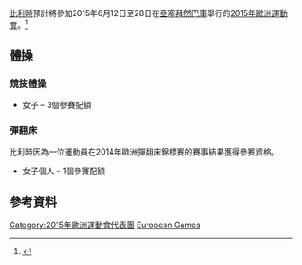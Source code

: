 {{Infobox country at games
| games        = 2015年歐洲運動會
| NOC          = BEL
| NOCname      = [[比利時奧林匹克委員會|比利時奧林匹克委員會]]
| competitors  = 4
| sports       = 1
| flagbearer   = 
| officials    = 
| location     = [[亞塞拜然|亞塞拜然]][[巴庫|巴庫]]
| start_date   = 2015年6月12日
| end_date     = 28日
| gold         = 
| silver       = 
| bronze       = 
| rank         = 
| app0         = auto
| website      = {{URL|olympic.be}}
}}

[[比利時|比利時]]預計將參加2015年6月12日至28日在[[亞塞拜然|亞塞拜然]][[巴庫|巴庫]]舉行的[[2015年歐洲運動會|2015年歐洲運動會]]。<ref>{{Cite web |url=http://www.baku2015.com/en/european-games/participants.aspx |title=Baku 2015 Participants |accessdate=2015-02-19 |archive-date=2014-03-28 |archive-url=https://web.archive.org/web/20140328060705/http://www.baku2015.com/en/european-games/participants.aspx |dead-url=yes }}</ref>

==體操==
{{main|2015年歐洲運動會體操比賽}}

===競技體操===
*女子 – 3個參賽配額

===彈翻床===
比利時因為一位運動員在2014年歐洲彈翻床錦標賽的賽事結果獲得參賽資格。
* 女子個人 – 1個參賽配額

==參考資料==
{{Reflist}}

{{Nations at the 2015 European Games}}
{{DEFAULTSORT:Belgium At The 2015 European Games}}
[[Category:2015年歐洲運動會代表團|Category:2015年歐洲運動會代表團]]
[[Category:2015年比利時體育|European Games]]